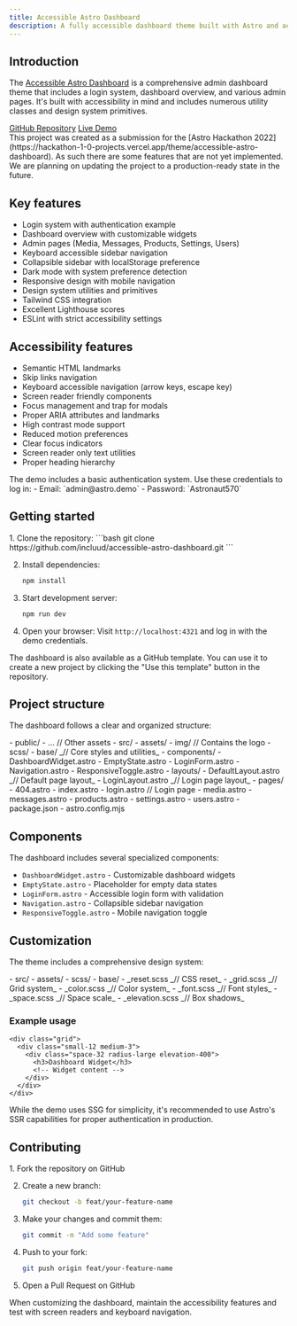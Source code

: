 ```yaml
---
title: Accessible Astro Dashboard
description: A fully accessible dashboard theme built with Astro and accessibility in mind.
---
```



## Introduction

The [Accessible Astro Dashboard](https://github.com/incluud/accessible-astro-dashboard) is a comprehensive admin dashboard theme that includes a login system, dashboard overview, and various admin pages. It's built with accessibility in mind and includes numerous utility classes and design system primitives.

<div class="flex gap-2 mb-8">
  <a href="https://github.com/incluud/accessible-astro-dashboard" class="sl-flex">GitHub Repository</a>
  <a href="https://accessible-astro-dashboard.incluud.dev/" class="sl-flex">Live Demo</a>
</div>

<Aside type="caution" title="Hackaton project">
  This project was created as a submission for the [Astro Hackathon 2022](https://hackathon-1-0-projects.vercel.app/theme/accessible-astro-dashboard). As such there are some features that are not yet implemented. We are planning on updating the project to a production-ready state in the future.
</Aside>

## Key features

- Login system with authentication example
- Dashboard overview with customizable widgets
- Admin pages (Media, Messages, Products, Settings, Users)
- Keyboard accessible sidebar navigation
- Collapsible sidebar with localStorage preference
- Dark mode with system preference detection
- Responsive design with mobile navigation
- Design system utilities and primitives
- Tailwind CSS integration <Badge text="Not implemented yet" variant="caution" />
- Excellent Lighthouse scores
- ESLint with strict accessibility settings <Badge text="Not implemented yet" variant="caution" />

## Accessibility features

- Semantic HTML landmarks
- Skip links navigation
- Keyboard accessible navigation (arrow keys, escape key)
- Screen reader friendly components
- Focus management and trap for modals
- Proper ARIA attributes and landmarks
- High contrast mode support <Badge text="Not implemented yet" variant="caution" />
- Reduced motion preferences <Badge text="Not implemented yet" variant="caution" />
- Clear focus indicators
- Screen reader only text utilities
- Proper heading hierarchy

<Aside type="tip" title="Authentication">
  The demo includes a basic authentication system. Use these credentials to log in:
  - Email: `admin@astro.demo`
  - Password: `Astronaut570`
</Aside>

## Getting started

<Steps>
1. Clone the repository:
   ```bash
   git clone https://github.com/incluud/accessible-astro-dashboard.git
   ```

2. Install dependencies:
   ```bash
   npm install
   ```

3. Start development server:
   ```bash
   npm run dev
   ```

4. Open your browser:
   Visit `http://localhost:4321` and log in with the demo credentials.
</Steps>

<Aside type="tip" title="GitHub Template">
  The dashboard is also available as a GitHub template. You can use it to create a new project by clicking the "Use this template" button in the repository.
</Aside>

## Project structure

The dashboard follows a clear and organized structure:

<FileTree>
- public/
  - ... // Other assets
- src/
  - assets/
    - img/ // Contains the logo
    - scss/
      - base/ _// Core styles and utilities_
  - components/
    - DashboardWidget.astro
    - EmptyState.astro
    - LoginForm.astro
    - Navigation.astro
    - ResponsiveToggle.astro
  - layouts/
    - DefaultLayout.astro _// Default page layout_
    - LoginLayout.astro _// Login page layout_
  - pages/
    - 404.astro
    - index.astro
    - login.astro // Login page
    - media.astro
    - messages.astro
    - products.astro
    - settings.astro
    - users.astro
- package.json
- astro.config.mjs
</FileTree>

## Components

The dashboard includes several specialized components:

- `DashboardWidget.astro` - Customizable dashboard widgets
- `EmptyState.astro` - Placeholder for empty data states
- `LoginForm.astro` - Accessible login form with validation
- `Navigation.astro` - Collapsible sidebar navigation
- `ResponsiveToggle.astro` - Mobile navigation toggle

## Customization

The theme includes a comprehensive design system:

<FileTree>
- src/
  - assets/
    - scss/
      - base/
        - _reset.scss _// CSS reset_
        - _grid.scss _// Grid system_
        - _color.scss _// Color system_
        - _font.scss _// Font styles_
        - _space.scss _// Space scale_
        - _elevation.scss _// Box shadows_
</FileTree>

### Example usage

```astro
<div class="grid">
  <div class="small-12 medium-3">
    <div class="space-32 radius-large elevation-400">
      <h3>Dashboard Widget</h3>
      <!-- Widget content -->
    </div>
  </div>
</div>
```

<Aside type="note" title="SSR support">
  While the demo uses SSG for simplicity, it's recommended to use Astro's SSR capabilities for proper authentication in production.
</Aside>

## Contributing

<Steps>
1. Fork the repository on GitHub

2. Create a new branch:
   ```bash
   git checkout -b feat/your-feature-name
   ```

3. Make your changes and commit them:
   ```bash
   git commit -m "Add some feature"
   ```

4. Push to your fork:
   ```bash
   git push origin feat/your-feature-name
   ```

5. Open a Pull Request on GitHub
</Steps>

<Aside type="tip" title="Best practice">
  When customizing the dashboard, maintain the accessibility features and test with screen readers and keyboard navigation.
</Aside>
